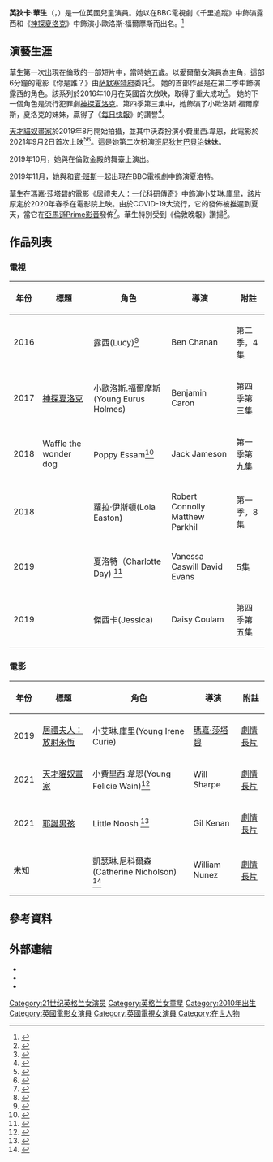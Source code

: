 {{multiple issues|
{{blpsources|time=2020-11-20T13:04:25+00:00}}
{{expand language|1=en|page=Indica Watson|time=2020-12-20T13:04:25+00:00}}
}}
{{noteTA
|G1=Movie
|G2=Show
|G3=TV
}}
{{Infobox entertainer
| type        = 女演員
| image       = Indica Watson attending the London Premiere of Radioactive.jpg
| name        = 英狄卡·華生
| foreignname = Indica Watson 
| birth_date  = {{Birth date and age|mf=yes|2010|1|20}}
| birth_place = {{UK}}[[英格蘭|英格蘭]][[倫敦|倫敦]]
| occupation  = 演員
| yearsactive = 2015年至今
}}
'''英狄卡·華生'''（{{lang-en|Indica Watson}}，{{bd|2010年|1月20日}}）是一位英國兒童演員。她以在BBC電視劇《千里追蹤》中飾演露西和《[[神探夏洛克|神探夏洛克]]》中飾演小歐洛斯·福爾摩斯而出名。<ref>{{cite web|url= http://www.imdb.me/indicawatson|title= Indica Watson|publisher=IMDb}}</ref>

== 演藝生涯 ==
華生第一次出現在倫敦的一部短片中，當時她五歲。以愛爾蘭女演員{{link-en|菲奧娜·奧肖內西| Fiona O'Shaughnessy}}為主角，這部6分鐘的電影《你是誰？》由[[萨默塞特府|萨默塞特府]]委託<ref>{{cite web|url=https://www.youtube.com/user/somersethouselondon/videos|title=Somerset House Official Channel|publisher=YouTube|access-date=2021-04-29|archive-date=2021-04-29|archive-url=https://web.archive.org/web/20210429032315/https://www.youtube.com/user/somersethouselondon/videos|dead-url=no}}</ref>。
她的首部作品是在{{link-en|千里追蹤|The Missing (TV series)}}第二季中飾演露西的角色。該系列於2016年10月在英國首次放映，取得了重大成功<ref>{{cite web|url=https://www.rottentomatoes.com/tv/the_missing/s02|title=The Missing: Season 2|publisher=Rotten Tomatoes|access-date=2021-04-29|archive-date=2021-03-08|archive-url=https://web.archive.org/web/20210308234656/https://www.rottentomatoes.com/tv/the_missing/s02|dead-url=no}}</ref>。
她的下一個角色是流行犯罪劇[[神探夏洛克|神探夏洛克]]。第四季第三集中，她飾演了小歐洛斯.福爾摩斯，夏洛克的妹妹，贏得了《[[每日快報|每日快報]]》的讚譽<ref>{{cite web|url= http://www.express.co.uk/showbiz/tv-radio/754593/Sherlock-The-Final-Problem-review-Moriarty-Andrew-Scott-Benedict-Cumberbatch|title= Sherlock The Final Problem review: Exhilarating from start to finish|publisher= Daily Express|access-date= 2017-07-16|archive-date= 2019-09-14|archive-url= https://web.archive.org/web/20190914152718/https://www.express.co.uk/showbiz/tv-radio/754593/Sherlock-The-Final-Problem-review-Moriarty-Andrew-Scott-Benedict-Cumberbatch|dead-url= no}}</ref>。

[[天才貓奴畫家|天才貓奴畫家]]於2019年8月開始拍攝，並其中沃森扮演小費里西.韋恩，此電影於2021年9月2日首次上映<ref>{{cite web|url=http://telluridecms-production.s3.amazonaws.com/assets/pdfs/48th-TFF-program-guide.pdf|title=Telluride Film Festival Program Guide|website=[[特柳賴德影展|Telluride Film Festival]]|access-date=2021-09-01|archive-date=2021-09-01|archive-url=https://web.archive.org/web/20210901170501/http://telluridecms-production.s3.amazonaws.com/assets/pdfs/48th-TFF-program-guide.pdf|dead-url=no}}</ref><ref>{{cite web|url=https://deadline.com/2021/09/telluride-film-festival-2021-lineup-king-richard-cyrano-1234825309/|title=Telluride Film Festival: Will Smith’s ‘King Richard’, Peter Dinklage Musical ‘Cyrano’, Joaquin Phoenix In ‘C’mon C’mon’, Ken Branagh’s ‘Belfast’ Set To Premiere|website=Deadline Hollywood|first=Pete|last=Hammond|date=2021-09-01|access-date=2021-09-01|archive-date=2021-10-06|archive-url=https://web.archive.org/web/20211006214406/https://deadline.com/2021/09/telluride-film-festival-2021-lineup-king-richard-cyrano-1234825309/|dead-url=no}}</ref>。這是她第二次扮演[[班尼狄甘巴貝治|班尼狄甘巴貝治]]妹妹。

2019年10月，她與{{link-en| 詛咒合唱團|The Damned (band)}}在倫敦金殿的舞臺上演出。

2019年11月，她與{{link-en| 裘莉婭·奧蒙德 |Julia Ormond}}和[[賓·班斯|賓·班斯]]一起出現在BBC電視劇{{link-en|掏金者| Gold Digger (TV series)}}中飾演夏洛特。

華生在[[瑪嘉·莎塔碧|瑪嘉·莎塔碧]]的電影《[[居禮夫人：一代科研傳奇|居禮夫人：一代科研傳奇]]》中飾演小艾琳.庫里，該片原定於2020年春季在電影院上映。由於COVID-19大流行，它的發佈被推遲到夏天，當它在[[亞馬遜Prime影音|亞馬遜Prime影音]]發佈<ref>{{cite web|url=https://ew.com/movies/rosamund-pike-radioactive-marie-curie-biopic-trailer|title=Rosamund Pike is Radioactive as Marie Curie in new biopic trailer|publisher=Entertainment|access-date=2020-07-10|archive-date=2021-04-24|archive-url=https://web.archive.org/web/20210424052800/https://ew.com/movies/rosamund-pike-radioactive-marie-curie-biopic-trailer/|dead-url=no}}</ref>。華生特別受到《倫敦晚報》讚揚<ref>{{cite web|url= https://www.standard.co.uk/go/london/film/radioactive-review-rosamund-pike-marie-curie-a4474056.html|title= Radioactive review: Rosamund Pike is in her element in this whizz-bang biopic|publisher= Evening Standard|access-date= 2020-07-19|archive-date= 2020-11-01|archive-url= https://web.archive.org/web/20201101101732/https://www.standard.co.uk/go/london/film/radioactive-review-rosamund-pike-marie-curie-a4474056.html|dead-url= no}}</ref>。

== 作品列表 ==

=== 電視 ===
{| class="wikitable sortable"
|-
! 年份
! 標題
! 角色
! 導演
! class="unsortable" | 附註
|-
|2016
|{{link-en|千里追蹤|The Missing (TV series)}}
|露西(Lucy)<ref>{{cite web|url= https://www.rarefilmfinder.com/movie.php?id=43966|title= The Missing (TV series)|publisher= Rare Film Finder|access-date= 2021-12-13|archive-date= 2021-12-13|archive-url= https://web.archive.org/web/20211213075920/https://www.rarefilmfinder.com/movie.php?id=43966|dead-url= no}}</ref>
|Ben Chanan
|第二季，4集
|-
|2017
|[[神探夏洛克|神探夏洛克]]
|小歐洛斯.福爾摩斯(Young Eurus Holmes)
|Benjamin Caron
|第四季第三集
|-
|2018
|Waffle the wonder dog
|Poppy Essam<ref>{{cite web|url= https://www.rarefilmfinder.com/movie.php?id=59611|title= Waffle the Wonder Dog (TV series)|publisher= Rare Film Finder|access-date= 2021-12-13|archive-date= 2021-12-13|archive-url= https://web.archive.org/web/20211213084358/https://www.rarefilmfinder.com/movie.php?id=59611|dead-url= no}}</ref>
|Jack Jameson
|第一季第九集
|-
|2018
|{{link-en|深層政府(電視劇）|Deep State (TV series)|深層政府}}
|蘿拉·伊斯頓(Lola Easton)
| Robert Connolly
Matthew Parkhil
|第一季，8集
|-
|2019
|{{link-en|掏金者| Gold Digger (TV series)}}
|夏洛特（Charlotte Day) <ref>{{cite web|url= https://www.rarefilmfinder.com/movie.php?id=78001|title= Gold Digger (mini)|publisher= Rare Film Finder|access-date= 2021-12-13|archive-date= 2021-12-13|archive-url= https://web.archive.org/web/20211213080145/https://www.rarefilmfinder.com/movie.php?id=78001|dead-url= no}}</ref>
| Vanessa Caswill
David Evans
|5集
|-
|2019
|{{link-en|牧師神探| Grantchester (TV series)}}
|傑西卡(Jessica)
|Daisy Coulam
|第四季第五集
|}

=== 電影 ===
{| class="wikitable sortable"
|-
! 年份
! 標題
! 角色
! 導演
! class="unsortable" | 附註
|-
|2019
|[[居禮夫人：放射永恆|居禮夫人：放射永恆]]
|小艾琳.庫里(Young Irene Curie)
|[[瑪嘉·莎塔碧|瑪嘉·莎塔碧]]
|[[劇情長片|劇情長片]]
|-
|2021
| [[天才貓奴畫家|天才貓奴畫家]]
|小費里西.韋恩(Young Felicie Wain)<ref>{{cite web |url= https://movies.filmifeed.com/wiki/the-electrical-life-of-louis-wain/amp/ |title= The Electrical Life of Louis Wain - Wiki, Cast, Release Date, Trivia |publisher= FilmiFeed |access-date= 2021-11-19 |archive-date= 2021-11-19 |archive-url= https://web.archive.org/web/20211119122918/https://movies.filmifeed.com/wiki/the-electrical-life-of-louis-wain/amp/ |dead-url= no }}</ref>
| Will Sharpe
|[[劇情長片|劇情長片]]
|-
|2021
|[[耶誕男孩|耶誕男孩]]
|Little Noosh <ref>{{cite web|url= https://www.rottentomatoes.com/m/a_boy_called_christmas|title= A Boy Called Christmas - Rotten Tomatoes|publisher= Rotten Tomatoes|access-date= 2021-11-19|archive-date= 2022-01-28|archive-url= https://web.archive.org/web/20220128183015/https://www.rottentomatoes.com/m/a_boy_called_christmas|dead-url= no}}</ref>
| Gil Kenan
|[[劇情長片|劇情長片]]
|-
|未知
| {{link-en|獲獎者|The Laureate}}
|凱瑟琳.尼科爾森(Catherine Nicholson) <ref>{{cite tweet |user=TheLaureate |number=1274331302439923715 |date=20 June 2020 |title=Indica Watson as Catherine Nicholson #TheLaureate}}</ref>
| William Nunez
|[[劇情長片|劇情長片]]
|}

==參考資料==
{{reflist}}

{{authority control}}

{{DEFAULTSORT:Watson, Indica}}
[[Category:21世纪英格兰女演员|Category:21世纪英格兰女演员]]
[[Category:英格兰女童星|Category:英格兰女童星]]
[[Category:2010年出生|Category:2010年出生]]
[[Category:英國電影女演員|Category:英國電影女演員]]
[[Category:英國電視女演員|Category:英國電視女演員]]
[[Category:在世人物|Category:在世人物]]

==外部連結==
* {{IMDb name|8569177}}
* {{instagram|indicawatson}}
* {{twitter|SiblingSecret}}
